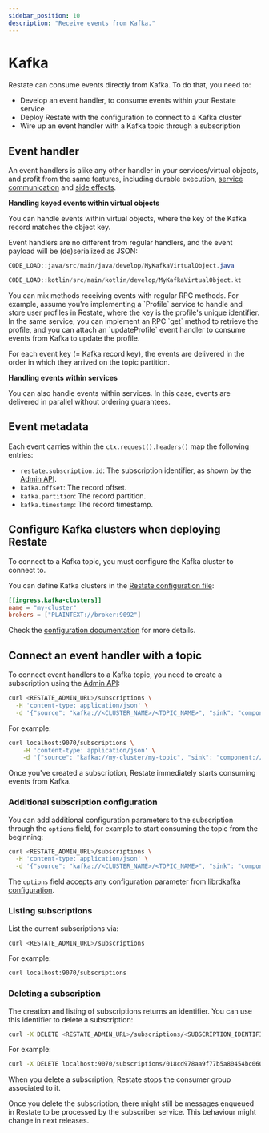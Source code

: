 ```yaml
---
sidebar_position: 10
description: "Receive events from Kafka."
---
```



# Kafka

Restate can consume events directly from Kafka. To do that, you need to:

* Develop an event handler, to consume events within your Restate service
* Deploy Restate with the configuration to connect to a Kafka cluster
* Wire up an event handler with a Kafka topic through a subscription

## Event handler

An event handlers is alike any other handler in your services/virtual objects, and profit from the same features, including durable execution, [service communication](/develop/java/service-communication) and [side effects](/develop/java/side-effects).

**Handling keyed events within virtual objects**

You can handle events within virtual objects, where the key of the Kafka record matches the object key.

Event handlers are no different from regular handlers, and the event payload will be (de)serialized as JSON:

<Tabs groupId="languages">
<TabItem value="java" label="Java">

```java
CODE_LOAD::java/src/main/java/develop/MyKafkaVirtualObject.java
```

</TabItem>
<TabItem value="kotlin" label="Kotlin">

```kotlin
CODE_LOAD::kotlin/src/main/kotlin/develop/MyKafkaVirtualObject.kt
```

</TabItem>
</Tabs>

<Admonition type="tip" title="Combining RPC and Kafka within a service">
You can mix methods receiving events with regular RPC methods. For example, assume you're implementing a `Profile` service to handle and store user profiles in Restate, where the key is the profile's unique identifier.
In the same service, you can implement an RPC `get` method to retrieve the profile, and you can attach an `updateProfile` event handler to consume events from Kafka to update the profile.
</Admonition>

For each event key (= Kafka record key), the events are delivered in the order in which they arrived on the topic partition.

**Handling events within services**

You can also handle events within services. In this case, events are delivered in parallel without ordering guarantees.

## Event metadata

Each event carries within the `ctx.request().headers()` map the following entries:

* `restate.subscription.id`: The subscription identifier, as shown by the [Admin API](../../references/admin-api).
* `kafka.offset`: The record offset.
* `kafka.partition`: The record partition.
* `kafka.timestamp`: The record timestamp.

## Configure Kafka clusters when deploying Restate

To connect to a Kafka topic, you must configure the Kafka cluster to connect to.

You can define Kafka clusters in the [Restate configuration file](/operate/configuration#configuration-file):

```toml
[[ingress.kafka-clusters]]
name = "my-cluster"
brokers = ["PLAINTEXT://broker:9092"]
```

Check the [configuration documentation](/operate/configuration) for more details.

## Connect an event handler with a topic

To connect event handlers to a Kafka topic, you need to create a subscription using the [Admin API](/references/admin-api):

```bash
curl <RESTATE_ADMIN_URL>/subscriptions \
  -H 'content-type: application/json' \
  -d '{"source": "kafka://<CLUSTER_NAME>/<TOPIC_NAME>", "sink": "component://<COMPONENT_NAME>/<METHOD_NAME>"}'
```

For example:

```bash
curl localhost:9070/subscriptions \
    -H 'content-type: application/json' \
    -d '{"source": "kafka://my-cluster/my-topic", "sink": "component://MyService/Handle"}'
```

Once you've created a subscription, Restate immediately starts consuming events from Kafka.

### Additional subscription configuration

You can add additional configuration parameters to the subscription through the `options` field, for example to start consuming the topic from the beginning:

```bash
curl <RESTATE_ADMIN_URL>/subscriptions \
  -H 'content-type: application/json' \
  -d '{"source": "kafka://<CLUSTER_NAME>/<TOPIC_NAME>", "sink": "component://<COMPONENT_NAME>/<METHOD_NAME>", "options": {"auto.offset.reset": "earliest"}}'
```

The `options` field accepts any configuration parameter from [librdkafka configuration](https://github.com/confluentinc/librdkafka/blob/master/CONFIGURATION.md).

### Listing subscriptions

List the current subscriptions via:

```bash
curl <RESTATE_ADMIN_URL>/subscriptions
```

For example:

```bash
curl localhost:9070/subscriptions
```

### Deleting a subscription

The creation and listing of subscriptions returns an identifier. You can use this identifier to delete a subscription:

```bash
curl -X DELETE <RESTATE_ADMIN_URL>/subscriptions/<SUBSCRIPTION_IDENTIFIER>
```

For example:

```bash
curl -X DELETE localhost:9070/subscriptions/018cd978aa9f77b5a80454bc060c2a77
```

When you delete a subscription, Restate stops the consumer group associated to it.

<Admonition type="info">
Once you delete the subscription, there might still be messages enqueued in Restate to be processed by the subscriber service. This behaviour might change in next releases.
</Admonition>
